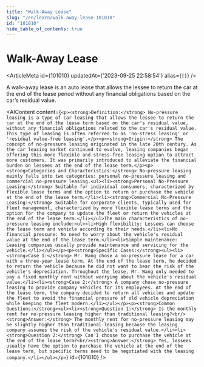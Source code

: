 ```yaml
---
title: "Walk-Away Lease"
slug: "/en/learn/walk-away-lease-101010"
id: "101010"
hide_table_of_contents: true
---
```



# Walk-Away Lease

<ArticleMeta id={101010} updatedAt={'2023-09-25 22:58:54'} alias={`[]`} />
<div className='border-solid border-b border-t-0 my-4 border-[var(--ifm-color-gray-300)]' />

A walk-away lease is an auto lease that allows the lessee to return the car at the end of the lease period without any financial obligations based on the car’s residual value.

<AIContent content={`<p><strong>Definition:</strong> No-pressure leasing is a type of car leasing that allows the lessee to return the car at the end of the lease term based on the car's residual value, without any financial obligations related to the car's residual value. This type of leasing is often referred to as 'no-stress leasing' or 'residual value-free leasing'.</p><p><strong>Origin:</strong> The concept of no-pressure leasing originated in the late 20th century. As the car leasing market continued to evolve, leasing companies began offering this more flexible and stress-free leasing option to attract more customers. It was primarily introduced to alleviate the financial burden on lessees at the end of the lease term.</p><p><strong>Categories and Characteristics:</strong> No-pressure leasing mainly falls into two categories: personal no-pressure leasing and commercial no-pressure leasing.<ul><li><strong>Personal No-Pressure Leasing:</strong> Suitable for individual consumers, characterized by flexible lease terms and the option to return or purchase the vehicle at the end of the lease term.</li><li><strong>Commercial No-Pressure Leasing:</strong> Suitable for corporate clients, typically used for fleet management, characterized by more flexible lease terms and the option for the company to update the fleet or return the vehicles at the end of the lease term.</li></ul>The main characteristics of no-pressure leasing include:<ul><li>High flexibility: Lessees can choose the lease term and vehicle according to their needs.</li><li>No financial pressure: No need to worry about the vehicle's residual value at the end of the lease term.</li><li>Simple maintenance: Leasing companies usually provide maintenance and servicing for the vehicle.</li></ul></p><p><strong>Specific Cases:</strong><ul><li><strong>Case 1:</strong> Mr. Wang chose a no-pressure lease for a car with a three-year lease term. At the end of the lease term, he decided to return the vehicle because he did not want to bear the risk of the vehicle's depreciation. Throughout the lease, Mr. Wang only needed to pay a fixed monthly rent without worrying about the vehicle's residual value.</li><li><strong>Case 2:</strong> A company chose no-pressure leasing to provide company vehicles for its employees. At the end of the lease term, the company decided to return all vehicles and update the fleet to avoid the financial pressure of old vehicle depreciation while keeping the fleet modern.</li></ul></p><p><strong>Common Questions:</strong><ul><li><strong>Question 1:</strong> Is the monthly rent for no-pressure leasing higher than traditional leasing?<br/><strong>Answer:</strong> The monthly rent for no-pressure leasing may be slightly higher than traditional leasing because the leasing company assumes the risk of the vehicle's residual value.</li><li><strong>Question 2:</strong> Can I choose to purchase the vehicle at the end of the lease term?<br/><strong>Answer:</strong> Yes, lessees usually have the option to purchase the vehicle at the end of the lease term, but specific terms need to be negotiated with the leasing company.</li></ul></p>`} id={101010} />
